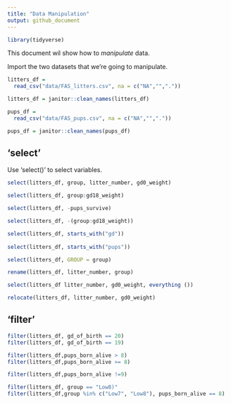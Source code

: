 ```yaml
---
title: "Data Manipulation"
output: github_document
---
```


```r
library(tidyverse)
```

This document wil show how to *manipulate* data. 

Import the two datasets that we're going to manipulate. 

```r
litters_df = 
  read_csv("data/FAS_litters.csv", na = c("NA","","."))

litters_df = janitor::clean_names(litters_df)

pups_df = 
  read_csv("data/FAS_pups.csv", na = c("NA","","."))

pups_df = janitor::clean_names(pups_df)   

```
## 'select' 

Use 'select()' to select variables. 

```r
select(litters_df, group, litter_number, gd0_weight)
```

```r
select(litters_df, group:gd18_weight)
```

```r
select(litters_df, -pups_survive)
```

```r
select(litters_df, -(group:gd18_weight))
```
```r
select(litters_df, starts_with("gd"))
       
select(litters_df, starts_with("pups"))
```

```r
select(litters_df, GROUP = group)

rename(litters_df, litter_number, group)

select(litters_df litter_number, gd0_weight, everything ())

relocate(litters_df, litter_number, gd0_weight)
```

## 'filter' 
```r
filter(litters_df, gd_of_birth == 20)
filter(litters_df, gd_of_birth == 19)
```

```r
filter(litters_df,pups_born_alive > 8)
filter(litters_df,pups_born_alive >= 8) 
```

```r
filter(litters_df,pups_born_alive !=9)
```

```r
filter(litters_df, group == "Low8)"
filter(litters_df,group %in% c("Low7", "Low8"), pups_born_alive == 8)
```

